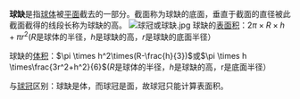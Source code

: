 '''球缺'''是指[[球体|球体]]被[[平面_(数学)|平面]]截去的一部分。截面称为球缺的底面，垂直于截面的直径被此截面截得的线段长称为球缺的高。
[[File:球冠或球缺.jpg|right]]
球缺的[[表面积|表面积]]：<math> 2 \pi \times R \times h + \pi r^2 </math>(''R''是球体的半径，''h''是球缺的高，''r''是球缺的底面半径）

球缺的[[体积|体积]]：<math> \pi \times h^2\times(R-\frac{h}{3})</math>或<math> \pi \times h \times\frac{3r^2+h^2}{6} </math>(''R''是球体的半径，''h''是球缺的高，r是底面半径）

与[[球冠|球冠]]区别：球缺是体，而球冠是面，故球冠只能计算表面积。

{{几何术语}}